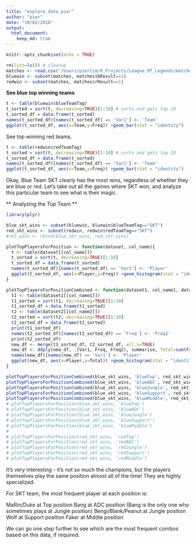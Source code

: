 ```yaml
---
title: "explore_data_pier"
author: "pier"
date: "10/02/2018"
output:
  html_document:
    keep_md: true
---
```


```r
knitr::opts_chunk$set(echo = TRUE)
```


```r
rm(list=ls()) # cleanup
matches <- read.csv("/Users/pierlim/R_Projects/League_Of_Legends/matches.csv")
bluewin <- subset(matches, matches$bResult==1)
redwin <- subset(matches, matches$rResult==1)
```

**See blue top winning teams ** 

```r
t <- table(bluewin$blueTeamTag)
t_sorted = sort(t, decreasing=TRUE)[1:10] # sorts and gets top 10
t_sorted_df = data.frame(t_sorted)
names(t_sorted_df)[names(t_sorted_df) == 'Var1'] <- 'Team'
ggplot(t_sorted_df, aes(x=Team,y=Freq)) +geom_bar(stat = "identity")
```

See top winning red teams.

```r
t <- table(redwin$redTeamTag)
t_sorted = sort(t, decreasing=TRUE)[1:10] # sorts and gets top 10
t_sorted_df = data.frame(t_sorted)
names(t_sorted_df)[names(t_sorted_df) == 'Var1'] <- 'Team'
ggplot(t_sorted_df, aes(x=Team,y=Freq)) +geom_bar(stat = "identity")
```

Okay, Blue Team SKT clearly has the most wins, regardless of whether they are blue or red. 
Let's take out all the games where SKT won, and analyze this particular team to see what is their magic. 

** Analyzing the Top Team ** 

```r

library(plyr)

blue_skt_wins <- subset(bluewin, bluewin$blueTeamTag=="SKT")
red_skt_wins <- subset(redwin, redwin$redTeamTag=="SKT")
#skt_wins <- rbind(blue_skt_wins, red_skt_wins)

plotTopPlayersForPosition <- function(dataset, col_name){
  t <- table(dataset[[col_name]])
  t_sorted = sort(t, decreasing=TRUE)[1:10]
  t_sorted_df = data.frame(t_sorted)
  names(t_sorted_df)[names(t_sorted_df) == 'Var1'] <- 'Player'
  ggplot(t_sorted_df, aes(x=Player,y=Freq)) +geom_histogram(stat = "identity")+ggtitle(col_name) + theme(plot.title = element_text(hjust = 0.5))
}

plotTopPlayersForPositionCombined <- function(dataset1, col_name1, dataset2, col_name2, titleStr){
  t1 <- table(dataset1[[col_name1]])
  t1_sorted = sort(t1, decreasing=TRUE)[1:10]
  t1_sorted_df = data.frame(t1_sorted)
  t2 <- table(dataset2[[col_name2]])
  t2_sorted = sort(t2, decreasing=TRUE)[1:10]
  t2_sorted_df = data.frame(t2_sorted)
  print(t1_sorted_df)
  names(t2_sorted_df)[names(t2_sorted_df) == 'Freq'] <- 'Freq2'
  print(t2_sorted_df)
  new_df <- merge(t1_sorted_df, t2_sorted_df, all.x=TRUE)
  new_df <- ddply(new_df, .(Var1, Freq, Freq2), summarise, Total=sum(Freq, Freq2))
  names(new_df)[names(new_df) == 'Var1'] <- 'Player'
  ggplot(new_df, aes(x=Player,y=Total)) +geom_histogram(stat = "identity")+ggtitle(titleStr) + theme(plot.title = element_text(hjust = 0.5))
}

plotTopPlayersForPositionCombined(blue_skt_wins, 'blueTop', red_skt_wins, 'redTop', "Top Position")
plotTopPlayersForPositionCombined(blue_skt_wins, 'blueADC', red_skt_wins, 'redADC', "ADC Position")
plotTopPlayersForPositionCombined(blue_skt_wins, 'blueJungle', red_skt_wins, 'redJungle', "Jungle Position")
plotTopPlayersForPositionCombined(blue_skt_wins, 'blueSupport', red_skt_wins, 'redSupport', "Support Position")
plotTopPlayersForPositionCombined(blue_skt_wins, 'blueMiddle', red_skt_wins, 'redMiddle', "Middle Position")
# plotTopPlayersForPosition(blue_skt_wins, 'blueTop')
# plotTopPlayersForPosition(blue_skt_wins, 'blueADC')
# plotTopPlayersForPosition(blue_skt_wins, 'blueJungle')
# plotTopPlayersForPosition(blue_skt_wins, 'blueSupport')
# plotTopPlayersForPosition(blue_skt_wins, 'blueMiddle')
# 
# plotTopPlayersForPosition(red_skt_wins, 'redTop')
# plotTopPlayersForPosition(red_skt_wins, 'redADC')
# plotTopPlayersForPosition(red_skt_wins, 'redJungle')
# plotTopPlayersForPosition(red_skt_wins, 'redSupport')
# plotTopPlayersForPosition(red_skt_wins, 'redMiddle')

```

It's very interesting - it's not so much the champions, but the players themselves play the same position almost all of the time! They are highly specialized.

For SKT team, the most frequent player at each position is:

MaRin/Duke at Top position
Bang at ADC position (Bang is the only one who sometimes plays at Jungle position)
Bengi/Blank/Peanut at Jungle position
Wolf at Support position
Faker at Middle position

We can go one step further to see which are the most frequent combos based on this data, if required. 


```r

```



